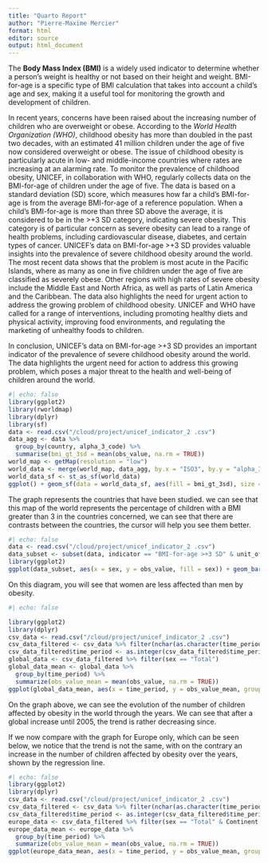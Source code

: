 ```yaml
---
title: "Quarto Report"
author: "Pierre-Maxime Mercier"
format: html
editor: source
output: html_document
---
```


The **Body Mass Index (BMI)** is a widely used indicator to determine whether a person's weight is healthy or not based on their height and weight. BMI-for-age is a specific type of BMI calculation that takes into account a child's age and sex, making it a useful tool for monitoring the growth and development of children.

In recent years, concerns have been raised about the increasing number of children who are overweight or obese. According to the *World Health Organization (WHO)*, childhood obesity has more than doubled in the past two decades, with an estimated 41 million children under the age of five now considered overweight or obese. The issue of childhood obesity is particularly acute in low- and middle-income countries where rates are increasing at an alarming rate. To monitor the prevalence of childhood obesity, UNICEF, in collaboration with WHO, regularly collects data on the BMI-for-age of children under the age of five. The data is based on a standard deviation (SD) score, which measures how far a child's BMI-for-age is from the average BMI-for-age of a reference population. When a child's BMI-for-age is more than three SD above the average, it is considered to be in the \>+3 SD category, indicating severe obesity. This category is of particular concern as severe obesity can lead to a range of health problems, including cardiovascular disease, diabetes, and certain types of cancer. UNICEF's data on BMI-for-age \>+3 SD provides valuable insights into the prevalence of severe childhood obesity around the world. The most recent data shows that the problem is most acute in the Pacific Islands, where as many as one in five children under the age of five are classified as severely obese. Other regions with high rates of severe obesity include the Middle East and North Africa, as well as parts of Latin America and the Caribbean. The data also highlights the need for urgent action to address the growing problem of childhood obesity. UNICEF and WHO have called for a range of interventions, including promoting healthy diets and physical activity, improving food environments, and regulating the marketing of unhealthy foods to children.

In conclusion, UNICEF's data on BMI-for-age \>+3 SD provides an important indicator of the prevalence of severe childhood obesity around the world. The data highlights the urgent need for action to address this growing problem, which poses a major threat to the health and well-being of children around the world.

```r
#| echo: false
library(ggplot2)
library(rworldmap)
library(dplyr)
library(sf)
data <- read.csv("/cloud/project/unicef_indicator_2 .csv")
data_agg <- data %>%
  group_by(country, alpha_3_code) %>%
  summarise(bmi_gt_3sd = mean(obs_value, na.rm = TRUE))
world_map <- getMap(resolution = "low")
world_data <- merge(world_map, data_agg, by.x = "ISO3", by.y = "alpha_3_code", all.x = TRUE)
world_data_sf <- st_as_sf(world_data)
ggplot() + geom_sf(data = world_data_sf, aes(fill = bmi_gt_3sd), size = 0.1) + scale_fill_gradient(low = "lightblue", high = "darkblue", na.value = "gray90", name = "Percentage of children with BMI > +3 SD") + theme_minimal() +theme(legend.position = "bottom", axis.text = element_blank(),axis.ticks = element_blank(), axis.title = element_blank())

```

The graph represents the countries that have been studied. we can see that this map of the world represents the percentage of children with a BMI greater than 3 in the countries concerned, we can see that there are contrasts between the countries, the cursor will help you see them better.

```r
#| echo: false
data <- read.csv("/cloud/project/unicef_indicator_2 .csv")
data_subset <- subset(data, indicator == "BMI-for-age >+3 SD" & unit_of_measure == "%" & sex != "Total")
library(ggplot2)
ggplot(data_subset, aes(x = sex, y = obs_value, fill = sex)) + geom_bar(stat = "identity") + scale_fill_manual(values = c("pink", "blue")) + xlab("Sex") + ylab("Percentage of children with a BMI >+3 SD") +ggtitle("Percentage of children with a BMI >+3 SD by gender")
```

On this diagram, you will see that women are less affected than men by obesity.

```r
#| echo: false

library(ggplot2)
library(dplyr)
csv_data <- read.csv("/cloud/project/unicef_indicator_2 .csv")
csv_data_filtered <- csv_data %>% filter(nchar(as.character(time_period)) == 4)
csv_data_filtered$time_period <- as.integer(csv_data_filtered$time_period)
global_data <- csv_data_filtered %>% filter(sex == "Total")
global_data_mean <- global_data %>%
  group_by(time_period) %>%
  summarize(obs_value_mean = mean(obs_value, na.rm = TRUE))
ggplot(global_data_mean, aes(x = time_period, y = obs_value_mean, group = 1)) + geom_line() + geom_point() + labs(title = "Evolution of the number of BMI-for-age >+3 SD per year", x = "Year", y = "BMI-for-age >+3 SD, in %") + theme_minimal()
```

On the graph above, we can see the evolution of the number of children affected by obesity in the world through the years. We can see that after a global increase until 2005, the trend is rather decreasing since.

If we now compare with the graph for Europe only, which can be seen below, we notice that the trend is not the same, with on the contrary an increase in the number of children affected by obesity over the years, shown by the regression line.

```r
#| echo: false
library(ggplot2)
library(dplyr)
csv_data <- read.csv("/cloud/project/unicef_indicator_2 .csv")
csv_data_filtered <- csv_data %>% filter(nchar(as.character(time_period)) == 4)
csv_data_filtered$time_period <- as.integer(csv_data_filtered$time_period)
europe_data <- csv_data_filtered %>% filter(sex == "Total" & Continent == "Europe")
europe_data_mean <- europe_data %>%
  group_by(time_period) %>%
  summarize(obs_value_mean = mean(obs_value, na.rm = TRUE))
ggplot(europe_data_mean, aes(x = time_period, y = obs_value_mean, group = 1)) + geom_line() + geom_point() + geom_smooth(method = "lm", se = FALSE, linetype = "dashed", color = "blue") + labs(title = "Evolution of the number of BMI-for-age >+3 SD - Europe", x = "Year", y = "BMI-for-age >+3 SD, in %") + theme_minimal()
```
